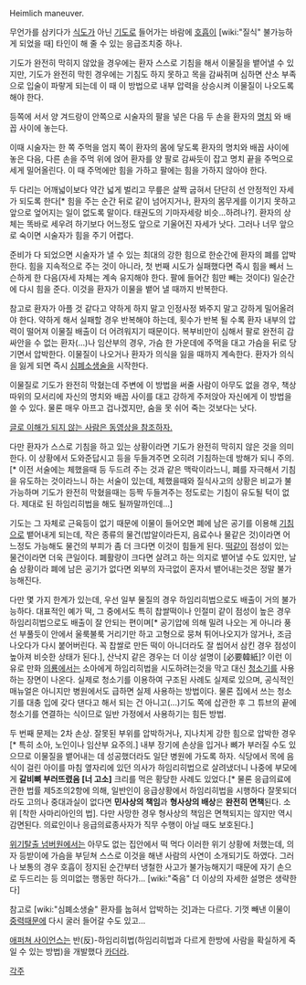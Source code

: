 Heimlich maneuver.

무언가를 삼키다가 [[식도]]가 아닌 [[기도]]로 들어가는 바람에 [[호흡]]이 [wiki:"질식" 불가능하게 되었을 때] 타인이 해 줄 수 있는 응급조치중 하나.

기도가 완전히 막히지 않았을 경우에는 환자 스스로 기침을 해서 이물질을 뱉어낼 수 있지만, 기도가 완전히 막힌 경우에는 기침도 하지 못하고 목을 감싸쥐며 심하면 산소 부족으로 입술이 파랗게 되는데 이 때 이 방법으로 내부 압력을 상승시켜 이물질이 나오도록 해야 한다.

등쪽에 서서 양 겨드랑이 안쪽으로 시술자의 팔을 넣은 다음 두 손을 환자의 [[명치]] 와 배꼽 사이에 놓는다.

이때 시술자는 한 쪽 주먹을 엄지 쪽이 환자의 몸에 닿도록 환자의 명치와 배꼽 사이에 놓은 다음, 다른 손을 주먹 위에 얹어 환자를 양 팔로 감싸듯이 잡고 명치 끝을 주먹으로 세게 밀어올린다. 이 때 주먹에만 힘을 가하고 팔에는 힘을 가하지 않아야 한다.

두 다리는 어깨넓이보다 약간 넓게 벌리고 무릎은 살짝 굽혀서 단단히 선 안정적인 자세가 되도록 한다[* 힘을 주는 순간 뒤로 같이 넘어지거나, 환자의 몸무게를 이기지 못하고 앞으로 엎어지는 일이 없도록 말이다. 태권도의 기마자세랑 비슷...하려나?]. 환자의 상체는 똑바로 세우려 하기보다 어느정도 앞으로 기울어진 자세가 낫다. 그러나 너무 앞으로 숙이면 시술자가 힘을 주기 어렵다. 

준비가 다 되었으면 시술자가 낼 수 있는 최대의 강한 힘으로 한순간에 환자의 폐를 압박한다. 힘을 지속적으로 주는 것이 아니라, 첫 번째 시도가 실패했다면 즉시 힘을 빼서 느슨하게 한 다음(자세 자체는 계속 유지해야 한다. 팔에 들어간 힘만 빼는 것이다) 일순간에 다시 힘을 준다. 이것을 환자가 이물을 뱉어 낼 때까지 반복한다.

참고로 환자가 아플 것 같다고 약하게 하지 말고 인정사정 봐주지 말고 강하게 밀어올려야 한다. 약하게 해서 실패할 경우 반복해야 하는데, 횟수가 반복 될 수록 환자 내부의 압력이 떨어져 이물질 배출이 더 어려워지기 때문이다. 복부비만이 심해서 팔로 완전히 감싸안을 수 없는 환자(...)나 임산부의 경우, 가슴 한 가운데에 주먹을 대고 가슴을 뒤로 당기면서 압박한다. 이물질이 나오거나 환자가 의식을 잃을 때까지 계속한다. 환자가 의식을 잃게 되면 즉시 [[심폐소생술]]을 시작한다.

이물질로 기도가 완전히 막혔는데 주변에 이 방법을 써줄 사람이 아무도 없을 경우, 책상 따위의 모서리에 자신의 명치와 배꼽 사이를 대고 강하게 주저앉아 자신에게 이 방법을 쓸 수 있다. 물론 매우 아프고 겁나겠지만, 숨을 못 쉬어 죽는 것보다는 낫다.

[https://www.youtube.com/watch?v=k_nmGZbmII4 글로 이해가 되지 않는 사람은 동영상을 참조하자.]

다만 환자가 스스로 기침을 하고 있는 상황이라면 기도가 완전히 막히지 않은 것을 의미한다. 이 상황에서 도와준답시고 등을 두들겨주면 오히려 기침하는데 방해가 되니 주의.[* 이전 서술에는 체했을때 등 두드려 주는 것과 같은 맥락이라느니, 폐를 자극해서 기침을 유도하는 것이라느니 하는 서술이 있는데, 체했을때와 질식사고의 상황은 비교가 불가능하며 기도가 완전히 막혔을때는 등짝 두들겨주는 정도로는 기침이 유도될 턱이 없다. 제대로 된 하임리히법을 해도 될까말까인데...]

기도는 그 자체로 근육등이 없기 때문에 이물이 들어오면 폐에 남은 공기를 이용해 [[기침]]으로 뱉어내게 되는데, 작은 종류의 물건(밥알이라든지, 음료수나 물같은 것)이라면 어느정도 가능해도 물건의 부피가 좀 더 크다면 이것이 힘들게 된다. [[떡]]같이 점성이 있는 물건이라면 더욱 큰일이다. 폐활량이 크다면 살려고 하는 의지로 뱉어낼 수도 있지만, 날숨 상황이라 폐에 남은 공기가 없다면 외부의 자극없이 혼자서 뱉어내는것은 정말 불가능해진다.

다만 몇 가지 한계가 있는데, 우선 일부 물질의 경우 하임리히법으로도 배출이 거의 불가능하다. 대표적인 예가 떡, 그 중에서도 특히 찹쌀떡이나 인절미 같이 점성이 높은 경우 하임리히법으로도 배출이 잘 안되는 편이며[* 공기압에 의해 밀려 나오는 게 아니라 풍선 부풀듯이 안에서 울룩불룩 거리기만 하고 고형으로 뭉쳐 튀어나오지가 않거나, 조금 나오다가 다시 붙어버린다. 꼭 찹쌀로 만든 떡이 아니더라도 잘 씹어서 삼킨 경우 점성이 높아져 비슷한 상태가 된다.], 산낙지 같은 경우는 더 이상 설명이 [必要韓紙]? 이런 이유로 만화 [[의룡]]에서는 소아에게 하임리히법을 시도하려는것을 막고 대신 [[청소기]]를 사용하는 장면이 나온다. 실제로 청소기를 이용하여 구조된 사례도 실제로 있으며, 공식적인 매뉴얼은 아니지만 병원에서도 급하면 실제 사용하는 방법이다. 물론 집에서 쓰는 청소기를 대충 입에 갖다 댄다고 해서 되는 건 아니고(...)기도 쪽에 삽관한 후 그 튜브의 끝에 청소기를 연결하는 식이므로 일반 가정에서 사용하기는 힘든 방법.

두 번째 문제는 2차 손상. 잘못된 부위를 압박하거나, 지나치게 강한 힘으로 압박한 경우[* 특히 소아, 노인이나 임산부 요주의.] 내부 장기에 손상을 입거나 뼈가 부러질 수도 있으므로 이물질을 뱉어내는 데 성공했더라도 일단 병원에 가도록 하자. 식당에서 목에 음식이 걸린 아이를 마침 옆자리에 있던 의사가 하임리히법으로 살려냈더니 나중에 부모에게 '''갈비뼈 부러뜨렸음 [너 고소]''' 크리를 먹은 황당한 사례도 있었다.[* 물론 응급의료에 관한 법률 제5조의2항에 의해, 일반인이 응급상황에서 하임리히법을 시행하다 잘못되더라도 고의나 중대과실이 없다면 '''민사상의 책임'''과 '''형사상의 배상'''은 '''완전히 면책'''된다. 소위 [착한 사마리아인의 법]. 다만 사망한 경우 형사상의 책임은 면책되지는 않지만 역시 감면된다. 의료인이나 응급의료종사자가 직무 수행이 아닐 때도 보호된다.]

[[위기탈출 넘버원]]에서는 아무도 없는 집안에서 떡 먹다 이러한 위기 상황에 처했는데, 의자 등받이에 가슴을 부딛쳐 스스로 이것을 해낸 사람의 사연이 소개되기도 하였다. 그러나 보통의 경우 호흡이 정지된 순간부터 냉철한 사고가 불가능해지기 때문에 자기 손으로 두드리는 등 의미없는 행동만 하다가... [wiki:"죽음" 더 이상의 자세한 설명은 생략한다]

참고로 [wiki:"심폐소생술" 환자를 눕혀서 압박하는 것]과는 다르다. 기껏 빼낸 이물이 [[중력]]때문에 다시 굴러 들어갈 수도 있고...

[[애퍼쳐 사이언스]]는 반(反)-하임리히법(하임리히법과 다르게 한방에 사람을 확실하게 죽일 수 있는 방법)을 개발했다 [[카더라]].

[[각주]]

